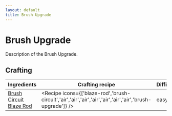 ```yaml
---
layout: default
title: Brush Upgrade
---
```



Brush Upgrade
===================

Description of the Brush Upgrade.

## Crafting

| Ingredients | Crafting recipe | Difficulty |
| ----------- | --------------- | ------------- |
| [Brush Circuit](/items/brush-circuit)<br/>[Blaze Rod](https://minecraft.wiki/w/Blaze_Rod) | <Recipe icons={['blaze-rod','brush-circuit','air','air','air','air','air','air','air','brush-upgrade']} /> | easy |

